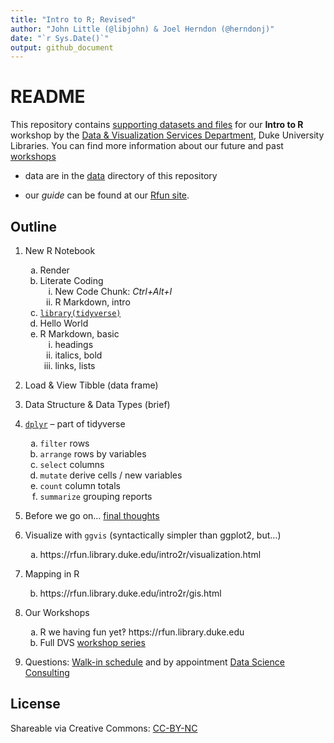 ```yaml
---
title: "Intro to R; Revised"
author: "John Little (@libjohn) & Joel Herndon (@herndonj)"
date: "`r Sys.Date()`"
output: github_document
---
```

# README

This repository contains [supporting datasets and files](https://rfun.library.duke.edu/intro2r/) for our **Intro to R** workshop by the [Data & Visualization Services Department](http://library.duke.edu/data), Duke University Libraries.  You can find more information about our future and past [workshops](http://library.duke.edu/data/news) 

- data are in the [data](data) directory of this repository

- our *guide* can be found at our [Rfun site](https://rfun.library.duke.edu/intro2r/).


## Outline

1. New R Notebook

    a. Render
    b. Literate Coding
        i. New Code Chunk:  *Ctrl+Alt+I*
        i. R Markdown, intro
    c. [`library(tidyverse)`](https://tidyverse.org)
    d. Hello World
    e. R Markdown, basic
        i. headings
        i. italics, bold
        i. links, lists

2. Load & View Tibble (data frame)

1. Data Structure & Data Types (brief)

1. [`dplyr`](http://dplyr.tidyverse.org/) -- part of tidyverse

    a. `filter` rows
    b. `arrange` rows by variables
    c. `select` columns
    d. `mutate` derive cells / new variables
    e. `count` column totals
    f. `summarize` grouping reports
    
1. Before we go on...  [final thoughts](ZZ_closing-thoughts.Rmd)

1. Visualize with `ggvis`  (syntactically simpler than ggplot2, but...)

    a. https://rfun.library.duke.edu/intro2r/visualization.html

1. Mapping in R

    b. https://rfun.library.duke.edu/intro2r/gis.html

1. Our Workshops

    a. R we having fun yet‽  https://rfun.library.duke.edu
    b. Full DVS [workshop series](https://library.duke.edu/data/news/past-workshops)
    
1. Questions:  [Walk-in schedule](https://library.duke.edu/data/about/schedule) and by appointment [Data Science Consulting](https://library.duke.edu/data/about)
    
## License

Shareable via Creative Commons: [CC-BY-NC](https://creativecommons.org/licenses/by-nc/4.0/)

